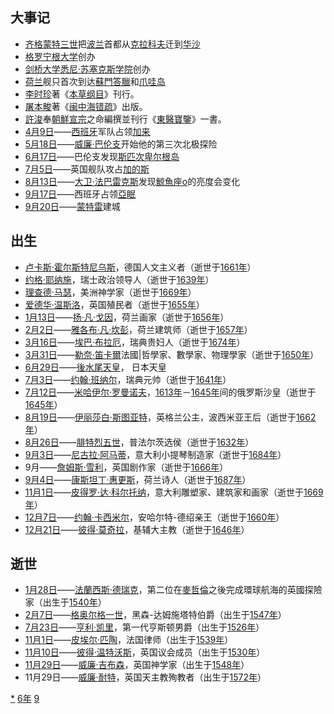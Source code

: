 {{yearTOC|1596|明'''[[万历|万历]]二十四年'''；越南莫朝'''[[乾统_(莫敬恭)|乾统]]四年'''，后黎朝'''[[光興_(越南)|光興]]十九年'''；日本'''[[文禄|文禄]]五年'''，'''[[慶長|慶長]]元年'''}}
== 大事记 ==
*[[齐格蒙特三世|齐格蒙特三世]]把[[波兰|波兰]]首都从[[克拉科夫|克拉科夫]]迁到[[华沙|华沙]]
*[[格罗宁根大学|格罗宁根大学]]创办
*[[剑桥大学悉尼·苏塞克斯学院|剑桥大学悉尼·苏塞克斯学院]]创办
*[[荷兰|荷兰]]舰只首次到达[[蘇門答臘|蘇門答臘]]和[[爪哇岛|爪哇岛]]
*[[李时珍|李时珍]]著《[[本草纲目|本草纲目]]》刊行。
*[[屠本畯|屠本畯]]著《[[闽中海错疏|闽中海错疏]]》出版。
*[[許浚|許浚]]奉[[朝鮮宣宗|朝鮮宣宗]]之命編撰並刊行《[[東醫寶鑒|東醫寶鑒]]》一書。
*[[4月9日|4月9日]]——[[西班牙|西班牙]]军队占领[[加来|加来]]
*[[5月18日|5月18日]]——[[威廉·巴伦支|威廉·巴伦支]]开始他的第三次北极探险
*[[6月17日|6月17日]]——巴伦支发现[[斯匹次卑尔根岛|斯匹次卑尔根岛]]
*[[7月5日|7月5日]]——英国舰队攻占[[加的斯|加的斯]]
*[[8月13日|8月13日]]——[[大卫·法巴雷克斯|大卫·法巴雷克斯]]发现[[蒭藁增二|鯨魚座ο]]的亮度会变化
*[[9月17日|9月17日]]——西班牙占领[[亞眠|亞眠]]
*[[9月20日|9月20日]]——[[蒙特雷|蒙特雷]]建城

== 出生 ==
*[[卢卡斯·霍尔斯特尼乌斯|卢卡斯·霍尔斯特尼乌斯]]，德国人文主义者（逝世于[[1661年|1661年]]）
*[[约格·耶纳施|约格·耶纳施]]，瑞士政治领导人（逝世于[[1639年|1639年]]）
*[[理查德·马瑟|理查德·马瑟]]，美洲神学家（逝世于[[1669年|1669年]]）
*[[爱德华·温斯洛|爱德华·温斯洛]]，英国殖民者（逝世于[[1655年|1655年]]）
*[[1月13日|1月13日]]——[[扬·凡·戈因|扬·凡·戈因]]，荷兰画家（逝世于[[1656年|1656年]]）
*[[2月2日|2月2日]]——[[雅各布·凡·坎彭|雅各布·凡·坎彭]]，荷兰建筑师（逝世于[[1657年|1657年]]）
*[[3月16日|3月16日]]——[[埃巴·布拉厄|埃巴·布拉厄]]，瑞典贵妇人（逝世于[[1674年|1674年]]）
*[[3月31日|3月31日]]——[[勒奈·笛卡爾|勒奈·笛卡爾]]法國|哲學家、數學家、物理學家（逝世于[[1650年|1650年]]）
*[[6月29日|6月29日]]——[[後水尾天皇|後水尾天皇]]， 日本天皇
*[[7月3日|7月3日]]——[[约翰·班纳尔|约翰·班纳尔]]，瑞典元帅（逝世于[[1641年|1641年]]）
*[[7月12日|7月12日]]——[[米哈伊尔·费奥多罗维奇·罗曼诺夫|米哈伊尔·罗曼诺夫]]，[[1613年|1613年]]－[[1645年|1645年]]间的俄罗斯沙皇（逝世于[[1645年|1645年]]）
*[[8月19日|8月19日]]——[[伊丽莎白·斯图亚特|伊丽莎白·斯图亚特]]，英格兰公主，波西米亚王后（逝世于[[1662年|1662年]]）
*[[8月26日|8月26日]]——[[腓特烈五世_(普法尔茨)|腓特烈五世]]，普法尔茨选侯（逝世于[[1632年|1632年]]）
*[[9月3日|9月3日]]——[[尼古拉·阿马蒂|尼古拉·阿马蒂]]，意大利小提琴制造家（逝世于[[1684年|1684年]]）
*9月——[[詹姆斯·雪利|詹姆斯·雪利]]，英国剧作家（逝世于[[1666年|1666年]]）
*[[9月4日|9月4日]]——[[康斯坦丁·惠更斯|康斯坦丁·惠更斯]]，荷兰诗人（逝世于[[1687年|1687年]]）
*[[11月1日|11月1日]]——[[皮得罗·达·科尔托纳|皮得罗·达·科尔托纳]]，意大利雕塑家、建筑家和画家（逝世于[[1669年|1669年]]）
*[[12月7日|12月7日]]——[[约翰·卡西米尔_(安哈尔特-德绍)|约翰·卡西米尔]]，安哈尔特-德绍亲王（逝世于[[1660年|1660年]]）
*[[12月21日|12月21日]]——[[彼得·莫奇拉|彼得·莫奇拉]]，基辅大主教（逝世于[[1646年|1646年]]）

== 逝世 ==
{{Wikisource year mention}}
*[[1月28日|1月28日]]——[[法蘭西斯·德瑞克|法蘭西斯·德瑞克]]，第二位在[[斐迪南·麥哲倫|麥哲倫]]之後完成環球航海的英國探險家（出生于[[1540年|1540年]]）
*[[2月7日|2月7日]]——[[格奥尔格一世_(黑森-达姆施塔特)|格奥尔格一世]]，黑森-达姆施塔特伯爵（出生于[[1547年|1547年]]）
*[[7月23日|7月23日]]——[[亨利·凯里，第1代亨斯顿男爵|亨利·凯里]]，第一代亨斯顿男爵（出生于[[1526年|1526年]]）
*[[11月1日|11月1日]]——[[皮埃尔·匹陶|皮埃尔·匹陶]]，法国律师（出生于[[1539年|1539年]]）
*[[11月10日|11月10日]]——[[彼得·温特沃斯|彼得·温特沃斯]]，英国议会成员（出生于[[1530年|1530年]]）
*[[11月29日|11月29日]]——[[威廉·吉布森_(殉教者)|威廉·吉布森]]，英国神学家（出生于[[1548年|1548年]]）
*11月29日——[[威廉·耐特|威廉·耐特]]，英国天主教殉教者（出生于[[1572年|1572年]]）

[[Category:1596年|*]]
[[Category:1590年代|6年]]
[[Category:16世纪各年|9]]